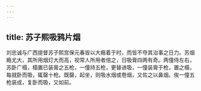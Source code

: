 ```yaml
---
---
---
```

title: 苏子熙吸鸦片烟
---



刘忠诚与广西提督苏子熙宫保元春皆以大瘾着于时，而皆不夺其治事之日力。苏烟瘾尤大，其所用烟灯大而高，视常人所用者倍之，日吸膏四两有奇。两僮侍左右，苏卧广榻，榻置已装膏之五枪，一僮持五枪，更替进吸，一僮装膏于枪，置之榻，每就卧而吸，辄罄十枪。既罄，起坐，则吸水烟或卷烟，又佐之以鼻烟。俟一僮五枪装成，复卧而吸，又如前。